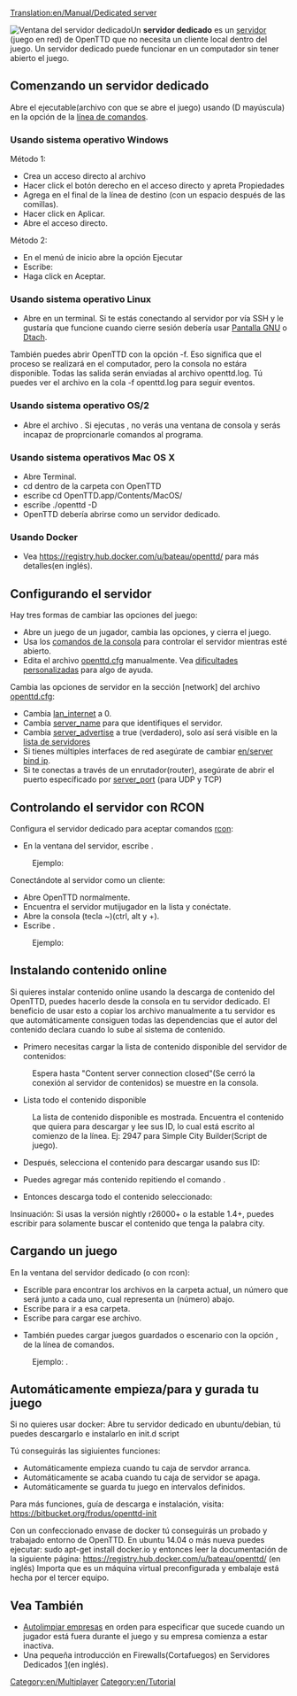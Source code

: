 [[Translation:en/Manual/Dedicated server]]

[[File:en/Dedicated server.png|right|frame|Ventana del servidor dedicado]]Un '''servidor dedicado''' es un [[es/Manual/Servidor|servidor]] (juego en red) de OpenTTD que no necesita un cliente local dentro del juego. Un servidor dedicado puede funcionar en un computador sin tener abierto el juego.

==Comenzando un servidor dedicado==
Abre el ejecutable(archivo con que se abre el juego) usando {{en/c| -D|}} (D mayúscula) en la opción de la [[es/línea de comandos|línea de comandos]].

===Usando sistema operativo Windows===
Método 1:
*Crea un acceso directo al archivo {{en/c|openttd.exe|}}
*Hacer click el botón derecho en el acceso directo y apreta Propiedades
*Agrega {{en/c|-D|}} en el final de la línea de destino (con un espacio después de las comillas).
*Hacer click en Aplicar.
*Abre el acceso directo.


Método 2:
*En el menú de inicio abre la opción Ejecutar
*Escribe: {{en/c|"c:\(ruta a la carpeta del openttd)\openttd.exe" -D|}}
*Haga click en Aceptar.


===Usando sistema operativo Linux===
*Abre {{en/c|openttd -D|}} en un terminal. Si te estás conectando al servidor por vía SSH y le gustaría que funcione cuando cierre sesión debería usar [http://www.gnu.org/software/screen/ Pantalla GNU] o [http://dtach.sourceforge.net/ Dtach].


También puedes abrir OpenTTD con la opción -f. Eso significa que el proceso se realizará en el computador, pero la consola no estára disponible. Todas las salida serán enviadas al archivo openttd.log. Tú puedes ver el archivo en la cola -f openttd.log para seguir eventos.

===Usando sistema operativo OS/2===
*Abre el archivo {{en/c|dedicated.cmd|}}. Si ejecutas {{en/c|openttd -D|}}, no verás una ventana de consola y serás incapaz de proprcionarle comandos al programa.

===Usando sistema operativos Mac OS X===
*Abre Terminal.
*cd dentro de la carpeta con OpenTTD
*escribe cd OpenTTD.app/Contents/MacOS/
*escribe ./openttd -D
*OpenTTD debería abrirse como un servidor dedicado.

===Usando Docker===
* Vea https://registry.hub.docker.com/u/bateau/openttd/ para más detalles(en inglés).

==Configurando el servidor==
Hay tres formas de cambiar las opciones del juego:
*Abre un juego de un jugador, cambia las opciones, y cierra el juego.
*Usa los [[es/Manual/Consola|comandos de la consola]] para controlar el servidor mientras esté abierto.
*Edita el archivo [[es/Archive/Manual/Settings/Openttd.cfg|openttd.cfg]] manualmente. Vea [[es/Dificultades personalizadas|dificultades personalizadas]] para algo de ayuda.

Cambia las opciones de servidor en la sección [network] del archivo [[es/Archive/Manual/Settings/Openttd.cfg|openttd.cfg]]:
*Cambia [[es/Lan internet|lan_internet]] a 0.
*Cambia [[es/Nombre del servidor|server_name]] para que identifiques el servidor. 
*Cambia [[es/Anuncio del servidor|server_advertise]] a true (verdadero), solo así será visible en la [[es/Lista de servidores|lista de servidores]]
*Si tienes múltiples interfaces de red asegúrate de cambiar [[en/server bind ip]].
*Si te conectas a través de un enrutador(router), asegúrate de abrir el puerto específicado por [[es/Puerto del servidor|server_port]] (para UDP y TCP)

==Controlando el servidor con RCON==
Configura el servidor dedicado para aceptar comandos [[es/Manual/Consola|rcon]]:
*En la ventana del servidor, escribe {{en/c|rcon_pw <password>|}}. 
:Ejemplo: {{en/c|rcon_pw x8na7f|}}

Conectándote al servidor como un cliente:
*Abre OpenTTD normalmente.
*Encuentra el servidor mutijugador en la lista y conéctate.
*Abre la consola (tecla ~)(ctrl, alt y +).
*Escribe {{en/c|rcon <password> "<command>"|}}. 
:Ejemplo: {{en/c|rcon x8na7f "kick 5"|}}

==Instalando contenido online==
Si quieres instalar contenido online usando la descarga de contenido del OpenTTD, puedes hacerlo desde la consola en tu servidor dedicado. El beneficio de usar esto a copiar los archivo manualmente a tu servidor es que automáticamente consiguen todas las dependencias que el autor del contenido declara cuando lo sube al sistema de contenido.

*Primero necesitas cargar la lista de contenido disponible del servidor de contenidos:
:{{en/c|content update|}}
:Espera hasta "Content server connection closed"(Se cerró la conexión al servidor de contenidos) se muestre en la consola.

*Lista todo el contenido disponible
:{{en/c|content state|}}
:La lista de contenido disponible es mostrada. Encuentra el contenido que quiera para descargar y lee sus ID, lo cual está escrito al comienzo de la línea. Ej: 2947 para Simple City Builder(Script de juego).

*Después, selecciona el contenido para descargar usando sus ID:
:{{en/c|content select 2947|}}

*Puedes agregar más contenido repitiendo el comando {{en/c|content select|}}.

*Entonces descarga todo el contenido seleccionado:
:{{en/c|content download|}}

Insinuación: Si usas la versión nightly r26000+ o la estable 1.4+, puedes escribir {{en/c|content state city|}} para solamente buscar el contenido que tenga la palabra city.

==Cargando un juego==
En la ventana del servidor dedicado (o con rcon):
*Escrible {{en/c|ls|}} para encontrar los archivos en la carpeta actual, un número que será junto a cada uno, cual representa un {{en/c|<number>|}} (número) abajo.
*Escribe {{en/c|cd <number>|}} para ir a esa carpeta.
*Escribe {{en/c|load <number>|}} para cargar ese archivo.

*También puedes cargar juegos guardados o escenario con la opción {{en/c|-g "<filename>"|}}, de la línea de comandos. 
:Ejemplo: {{en/c|openttd.exe -D -g "scenario/echo.scn"|}}.


== Automáticamente empieza/para y gurada tu juego ==
Si no quieres usar docker: Abre tu servidor dedicado en ubuntu/debian, tú puedes descargarlo e instalarlo en init.d script

Tú conseguirás las sigiuientes funciones:
* Automáticamente empieza cuando tu caja de servdor arranca.
* Automáticamente se acaba cuando tu caja de servidor se apaga.
* Automáticamente se guarda tu juego en intervalos definidos.
Para más funciones, guía de descarga e instalación, visita: https://bitbucket.org/frodus/openttd-init

Con un confeccionado envase de docker tú conseguirás un probado y trabajado entorno de OpenTTD. 
En ubuntu 14.04 o más nueva puedes ejecutar: sudo apt-get install docker.io y entonces leer la documentación de la siguiente página:
https://registry.hub.docker.com/u/bateau/openttd/ (en inglés)
Importa que es un máquina virtual preconfigurada y embalaje está hecha por el tercer equipo.


==Vea También==
*[[es/Archive/Manual/Settings/Autolimpiar empresas|Autolimpiar empresas]]  en orden para especificar que sucede cuando un jugador está fuera durante el juego y su empresa comienza a estar inactiva.
*Una pequeña introducción en Firewalls(Cortafuegos) en Servidores Dedicados [http://www.uk2.net/blog/why-is-a-firewall-important-for-your-dedicated-server-2/](en inglés).

[[Category:en/Multiplayer]]
[[Category:en/Tutorial]]